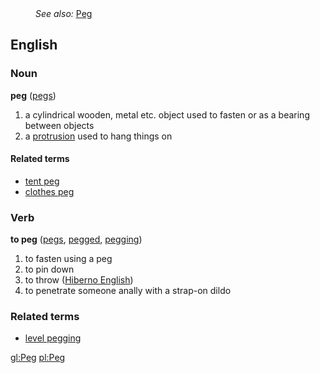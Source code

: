 :''See also:'' [[Peg]]
==English==
===Noun===
'''peg''' ([[pegs]])

#a cylindrical wooden, metal etc. object used to fasten or as a bearing between objects
#a [[protrusion]] used to hang things on

====Related terms====
*[[tent peg]]
*[[clothes peg]]

===Verb===
'''to peg''' ([[pegs]], [[pegged]], [[pegging]])

#to fasten using a peg
#to pin down
#to throw ([[Hiberno English]])
#to penetrate someone anally with a strap-on dildo

===Related terms===
*[[level pegging]]

[[gl:Peg]]
[[pl:Peg]]